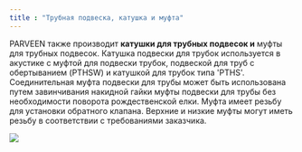 ```yaml
---
title : "Трубная подвеска, катушка и муфта"
---
```


PARVEEN также производит **катушки для трубных подвесок и** муфты для трубных подвесок. Катушка подвески для трубок используется в акустике с муфтой для подвески трубок, подвеской для труб с обертыванием (PTHSW) и катушкой для трубок типа 'PTHS'. Соединительная муфта подвески для трубы может быть использована путем завинчивания накидной гайки муфты подвески для трубы без необходимости поворота рождественской елки. Муфта имеет резьбу для установки обратного клапана. Верхние и низкие муфты могут иметь резьбу в соответствии с требованиями заказчика.

<img src="./tubing-hanger-spool-coupling.png" />